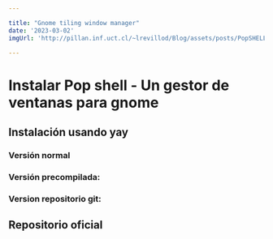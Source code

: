 ```yaml
---

title: "Gnome tiling window manager"
date: '2023-03-02'
imgUrl: 'http://pillan.inf.uct.cl/~lrevillod/Blog/assets/posts/PopSHELL.png'

---
```


# Instalar Pop shell - Un gestor de ventanas para gnome

<LargeImage 
    imgRef='' 
    imgSrc='https://forum.manjaro.org/uploads/default/original/2X/8/858f9d512d4c9eb0a856676a2ebea3ec88c85f51.png'
    title=''
/>

## Instalación usando yay 

### Versión normal
<CodeBox text='yay -S gnome-shell-extension-pop-shell' />

### Versión precompilada:
<CodeBox text='yay -S gnome-shell-extension-pop-shell-bin' />

### Version repositorio git:
<CodeBox text='yay -S gnome-shell-extension-pop-shell-git' />

## Repositorio oficial

<LargeImage 
    imgRef='https://github.com/pop-os/shell' 
    imgSrc='https://raw.githubusercontent.com/pop-os/shell/master/screenshot.webp'
    title='Github - Pop shell'
/>